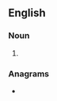 ==English==

===Noun===
{{head|en|noun form}}

# {{plural of|conservationist|lang=en}}

===Anagrams===
* {{anagrams|en|a=aceiinnoorsssttv|conversationists}}